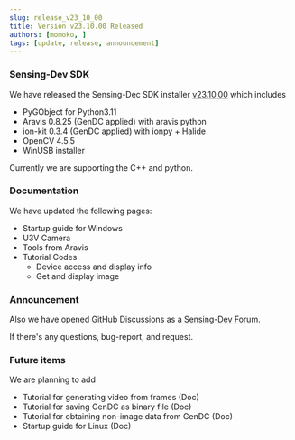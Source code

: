 ```yaml
---
slug: release_v23_10_00
title: Version v23.10.00 Released 
authors: [momoko, ]
tags: [update, release, announcement]
---
```


### Sensing-Dev SDK

We have released the Sensing-Dec SDK installer [v23.10.00](https://github.com/Sensing-Dev/sensing-dev-installer/releases/tag/v23.10.00) which includes

* PyGObject for Python3.11
* Aravis 0.8.25 (GenDC applied) with aravis python
* ion-kit 0.3.4 (GenDC applied) with ionpy + Halide
* OpenCV 4.5.5
* WinUSB installer

Currently we are supporting the C++ and python.

### Documentation

We have updated the following pages:

* Startup guide for Windows
* U3V Camera
* Tools from Aravis
* Tutorial Codes
    * Device access and display info
    * Get and display image

### Announcement

Also we have opened GitHub Discussions as a [Sensing-Dev Forum](https://github.com/orgs/Sensing-Dev/discussions).

If there's any questions, bug-report, and request.


<!--truncate-->

### Future items

We are planning to add
* Tutorial for generating video from frames (Doc)
* Tutorial for saving GenDC as binary file (Doc)
* Tutorial for obtaining non-image data from GenDC (Doc)
* Startup guide for Linux (Doc)

